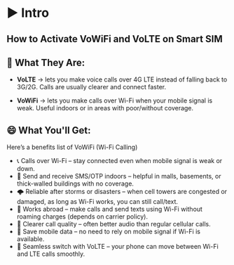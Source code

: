 
# ▶️ Intro
## How to Activate VoWiFi and VoLTE on Smart SIM

## 🤔 What They Are:

- **VoLTE** → lets you make voice calls over 4G LTE instead of falling back to 3G/2G. Calls are usually clearer and connect faster.

- **VoWiFi** → lets you make calls over Wi-Fi when your mobile signal is weak. Useful indoors or in areas with poor/without coverage.

## 😄 What You'll Get:

Here’s a benefits list of VoWiFi (Wi-Fi Calling)

- 📞 Calls over Wi-Fi – stay connected even when mobile signal is weak or down.
- 📲 Send and receive SMS/OTP indoors – helpful in malls, basements, or thick-walled buildings with no coverage.
- 🌩️ Reliable after storms or disasters – when cell towers are congested or damaged, as long as Wi-Fi works, you can still call/text.
- 🛫 Works abroad – make calls and send texts using Wi-Fi without roaming charges (depends on carrier policy).
- 💬 Clearer call quality – often better audio than regular cellular calls.
- 💸 Save mobile data – no need to rely on mobile signal if Wi-Fi is available.
- 🔄 Seamless switch with VoLTE – your phone can move between Wi-Fi and LTE calls smoothly.